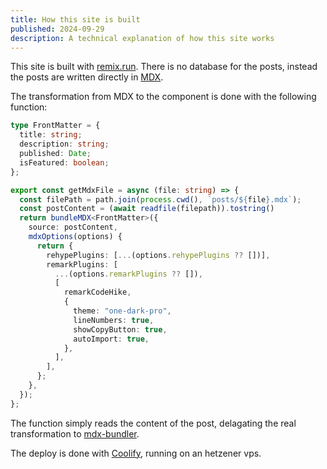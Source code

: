 ```yaml
---
title: How this site is built
published: 2024-09-29
description: A technical explanation of how this site works
---
```


This site is built with [remix.run](https://remix.run). There is no database for the posts, instead the posts are written directly in [MDX](https://mdxjs.com/). 

The transformation from MDX to the component is done with the following function:

```typescript
type FrontMatter = {
  title: string;
  description: string;
  published: Date;
  isFeatured: boolean;
};

export const getMdxFile = async (file: string) => {
  const filePath = path.join(process.cwd(), `posts/${file}.mdx`);
  const postContent = (await readfile(filepath)).tostring() 
  return bundleMDX<FrontMatter>({
    source: postContent,
    mdxOptions(options) {
      return {
        rehypePlugins: [...(options.rehypePlugins ?? [])],
        remarkPlugins: [
          ...(options.remarkPlugins ?? []),
          [
            remarkCodeHike,
            {
              theme: "one-dark-pro",
              lineNumbers: true,
              showCopyButton: true,
              autoImport: true,
            },
          ],
        ],
      };
    },
  });
};
```

The function simply reads the content of the post, delagating the real transformation to [mdx-bundler](https://github.com/kentcdodds/mdx-bundler).

The deploy is done with [Coolify](https://github.com/coollabsio/coolify), running on an hetzener vps.
